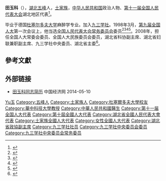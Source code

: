'''田玉科'''（{{bd|1953年||}}），[[湖北|湖北]][[五峰土家族自治縣|五峰]]人，[[土家族|土家族]]，[[中华人民共和国|中华人民共和国]]政治人物、[[第十一届全国人民代表大会|第十一届全国人民代表大会]]湖北地区代表<ref>{{cite web|author=新华网|title=第十一届全国人大代表|url=http://news.xinhuanet.com/ziliao/2008-03/03/content_7708230.htm?node=36628|publisher=新华网|accessdate=2014-01-07|archive-date=2014-01-10|archive-url=https://web.archive.org/web/20140110211415/http://news.xinhuanet.com/ziliao/2008-03/03/content_7708230.htm?node=36628|dead-url=no}}</ref>。

毕业于德国[[杜塞尔多夫大学|杜塞尔多夫大学]]麻醉学专业。加入[[九三学社|九三学社]]。1998年3月，[[第九届全国人民代表大会|第九届全国人大]]第一次会议上，他当选[[全国人民代表大会常务委员会|全国人民代表大会常务委员会]]委员<ref>{{Cite book|title=新中国50年 中|last=韩泰华主编|publisher=北京：[[红旗出版社|红旗出版社]]|year=1999.11|isbn=7-5051-0423-3|pages=897}}</ref><ref>{{Cite book|title=第九届全国人民代表大会及其常务委员会会议大事记 1998．3-2003．2|last=全国人大常委会办公厅秘书一局编|publisher=北京：[[中国民主法制出版社|中国民主法制出版社]]|year=2004.01|isbn=7-80078-793-1|pages=405}}</ref><ref>{{Cite book|title=中华人民共和国年鉴 1998 总第18期|last=中华人民共和国年鉴编辑部编辑|publisher=[[中国年鉴社|中国年鉴社]]|year=1999.01|isbn=7-80056-903-9|pages=41}}</ref><ref>{{Cite book|title=中华人民共和国通鉴|last=龙德，蔡翔主编|publisher=沈阳：[[辽宁人民出版社|辽宁人民出版社]]|year=2000.12|isbn=7-205-04473-1|pages=1832}}</ref>。2008年，担任全国人大常委会委员、全国人大民族委员会委员，湖北省科协副主席、湖北省妇联兼职副主席、九三学社中央委员、湖北省主委<ref>{{cite news|title=全国人大代表信息-田玉科|url= http://210.82.31.1:8084/delegate/viewDelegate.action?dbid=111566|accessdate=2013-04-05|newspaper=全国人大网}}</ref>。

== 參考文獻 ==
{{reflist}}

== 外部链接 ==
* [http://district.ce.cn/newarea/sddy/201301/28/t20130128_24071283_9.shtml 田玉科同志简历] {{Wayback|url=http://district.ce.cn/newarea/sddy/201301/28/t20130128_24071283_9.shtml |date=20140512225131 }} 中国经济网 2014-05-10

{{九三学社第十二届中央委员会}}
{{九三学社第十三届中央委员会}}

{{Authority control}}
{{DEFAULTSORT:Tian田}}
[[Category:田姓|Yu玉]]
[[Category:五峰人|Category:五峰人]]
[[Category:土家族人|Category:土家族人]]
[[Category:杜塞爾多夫大學校友|Category:杜塞爾多夫大學校友]]
[[Category:華中科技大學教授|Category:華中科技大學教授]]
[[Category:中華人民共和國醫生|Category:中華人民共和國醫生]]
[[Category:第十一届全国人大代表|Category:第十一届全国人大代表]]
[[Category:第十屆全國人大代表|Category:第十屆全國人大代表]]
[[Category:湖北省全國人民代表大會代表|Category:湖北省全國人民代表大會代表]]
[[Category:土家族全國人大代表|Category:土家族全國人大代表]]
[[Category:女性全國人大代表|Category:女性全國人大代表]]
[[Category:湖北省政協副主席|Category:湖北省政協副主席]]
[[Category:九三学社社员|Category:九三学社社员]]
[[Category:九三学社中央委员会委员|Category:九三学社中央委员会委员]]
[[Category:九三学社中央委员会常务委员|Category:九三学社中央委员会常务委员]]